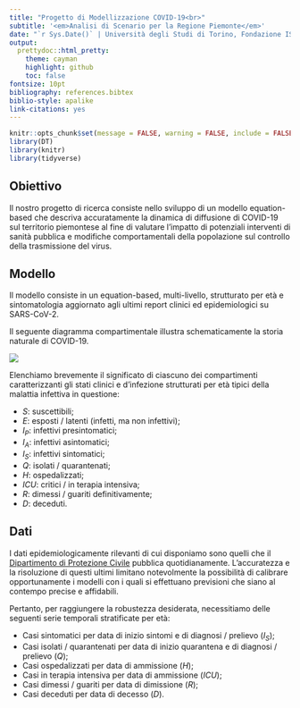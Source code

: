 ```yaml
---
title: "Progetto di Modellizzazione COVID-19<br>"
subtitle: '<em>Analisi di Scenario per la Regione Piemonte</em>'
date: "`r Sys.Date()` | Università degli Studi di Torino, Fondazione ISI"
output: 
  prettydoc::html_pretty:
    theme: cayman
    highlight: github
    toc: false
fontsize: 10pt
bibliography: references.bibtex 
biblio-style: apalike
link-citations: yes
---
```


```r
knitr::opts_chunk$set(message = FALSE, warning = FALSE, include = FALSE, eval = FALSE) 
library(DT)
library(knitr)
library(tidyverse)
```

## Obiettivo {#goal}

Il nostro progetto di ricerca consiste nello sviluppo di un modello equation-based che descriva accuratamente la dinamica di diffusione di COVID-19 sul territorio piemontese al fine di valutare l'impatto di potenziali interventi di sanità pubblica e modifiche comportamentali della popolazione sul controllo della trasmissione del virus.

## Modello {#model}

Il modello consiste in un equation-based, multi-livello, strutturato per età e sintomatologia aggiornato agli ultimi report clinici ed epidemiologici su SARS-CoV-2.

Il seguente diagramma compartimentale illustra schematicamente la storia naturale di COVID-19. 

![](Images/EpidemicModelDiagram.png)

Elenchiamo brevemente il significato di ciascuno dei compartimenti caratterizzanti gli stati clinici e d'infezione strutturati per età tipici della malattia infettiva in questione: 

* $S$: suscettibili;
* $E$: esposti / latenti (infetti, ma non infettivi);
* $I_P$: infettivi presintomatici;
* $I_A$: infettivi asintomatici; 
* $I_S$: infettivi sintomatici; 
* $Q$: isolati / quarantenati;
* $H$: ospedalizzati;
* $ICU$: critici / in terapia intensiva;
* $R$: dimessi / guariti definitivamente;
* $D$: deceduti. 

## Dati {#data}

I dati epidemiologicamente rilevanti di cui disponiamo sono quelli che il [Dipartimento di Protezione Civile](https://github.com/pcm-dpc/COVID-19) pubblica quotidianamente. L'accuratezza e la risoluzione di questi ultimi limitano notevolmente la possibilità di calibrare opportunamente i modelli con i quali si effettuano previsioni che siano al contempo precise e affidabili. 

Pertanto, per raggiungere la robustezza desiderata, necessitiamo delle seguenti serie temporali stratificate per età:

* Casi sintomatici per data di inizio sintomi e di diagnosi / prelievo ($I_S$);
* Casi isolati / quarantenati per data di inizio quarantena e di diagnosi / prelievo ($Q$);
* Casi ospedalizzati per data di ammissione  ($H$);
* Casi in terapia intensiva per data di ammissione  ($ICU$);
* Casi dimessi / guariti per data di dimissione ($R$);
* Casi deceduti per data di decesso ($D$).

